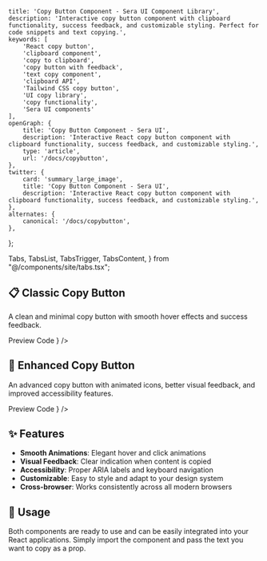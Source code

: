     title: 'Copy Button Component - Sera UI Component Library',
    description: 'Interactive copy button component with clipboard functionality, success feedback, and customizable styling. Perfect for code snippets and text copying.',
    keywords: [
        'React copy button',
        'clipboard component',
        'copy to clipboard',
        'copy button with feedback',
        'text copy component',
        'clipboard API',
        'Tailwind CSS copy button',
        'UI copy library',
        'copy functionality',
        'Sera UI components'
    ],
    openGraph: {
        title: 'Copy Button Component - Sera UI',
        description: 'Interactive React copy button component with clipboard functionality, success feedback, and customizable styling.',
        type: 'article',
        url: '/docs/copybutton',
    },
    twitter: {
        card: 'summary_large_image',
        title: 'Copy Button Component - Sera UI',
        description: 'Interactive React copy button component with clipboard functionality, success feedback, and customizable styling.',
    },
    alternates: {
        canonical: '/docs/copybutton',
    },
};

  Tabs,
  TabsList,
  TabsTrigger,
  TabsContent,
} from "@/components/site/tabs.tsx";

<AI dir="left"/>

## 📋 Classic Copy Button

A clean and minimal copy button with smooth hover effects and success feedback.

<Tabs defaultValue="preview" className="mb-8">
  <TabsList>
    <TabsTrigger value="preview">Preview</TabsTrigger>
    <TabsTrigger value="code">Code</TabsTrigger>
  </TabsList>
  <TabsContent value="preview">
    <ComponentRenderer component={<CopyButton />} />
  </TabsContent>
  <TabsContent value="code">
    <CodeBlock filePath="src/app/docs/copybutton/copybutton.tsx" />
  </TabsContent>
</Tabs>

## 🎨 Enhanced Copy Button

An advanced copy button with animated icons, better visual feedback, and improved accessibility features.

<Tabs defaultValue="preview" className="mb-8">
  <TabsList>
    <TabsTrigger value="preview">Preview</TabsTrigger>
    <TabsTrigger value="code">Code</TabsTrigger>
  </TabsList>
  <TabsContent value="preview">
    <ComponentRenderer component={<CopyButton2 />} />
  </TabsContent>
  <TabsContent value="code">
    <CodeBlock filePath="src/app/docs/copybutton/copybutton2.tsx" />
  </TabsContent>
</Tabs>

## ✨ Features

- **Smooth Animations**: Elegant hover and click animations
- **Visual Feedback**: Clear indication when content is copied
- **Accessibility**: Proper ARIA labels and keyboard navigation
- **Customizable**: Easy to style and adapt to your design system
- **Cross-browser**: Works consistently across all modern browsers

## 🚀 Usage

Both components are ready to use and can be easily integrated into your React applications. Simply import the component and pass the text you want to copy as a prop.

